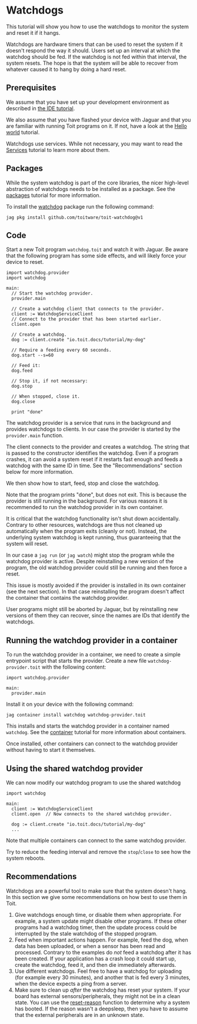# Watchdogs
This tutorial will show you how to use the watchdogs to monitor the system and reset it if it hangs.

Watchdogs are hardware timers that can be used to reset the system if it doesn't respond
the way it should. Users set up an interval at which the watchdog should be fed. If the
watchdog is not fed within that interval, the system resets. The hope is that the system
will be able to recover from whatever caused it to hang by doing a hard reset.

## Prerequisites
We assume that you have set up your development environment as described
in [the IDE tutorial](../../setup/ide).

We also assume that you have flashed your device with Jaguar and that
you are familiar with running Toit programs on it.
If not, have a look at the [Hello world](../../setup/firstprogram) tutorial.

Watchdogs use services. While not necessary, you may want to read the
[Services](../../containers/services) tutorial to learn more about them.

## Packages
While the system watchdog is part of the core libraries, the nicer
high-level abstraction of watchdogs needs to be installed as a package.
See the [packages](../../setup/packages) tutorial for more information.

To install the [watchdog](https://pkg.toit.io/package/github.com%2Ftoitware%2Ftoit-watchdog@v1)
package run the following command:

``` shell
jag pkg install github.com/toitware/toit-watchdog@v1
```

## Code
Start a new Toit program `watchdog.toit` and watch it with Jaguar.
Be aware that the following program has some side effects, and will likely
force your device to reset.

``` toit
import watchdog.provider
import watchdog

main:
  // Start the watchdog provider.
  provider.main

  // Create a watchdog client that connects to the provider.
  client := WatchdogServiceClient
  // Connect to the provider that has been started earlier.
  client.open

  // Create a watchdog.
  dog := client.create "io.toit.docs/tutorial/my-dog"

  // Require a feeding every 60 seconds.
  dog.start --s=60

  // Feed it:
  dog.feed

  // Stop it, if not necessary:
  dog.stop

  // When stopped, close it.
  dog.close

  print "done"
```

The watchdog provider is a service that runs in the background and
provides watchdogs to clients. In our case the provider is started by
the `provider.main` function.

The client connects to the provider and creates a watchdog. The string
that is passed to the constructor identifies the watchdog. Even if
a program crashes, it can avoid a system reset if it restarts fast
enough and feeds a watchdog with the same ID in time. See
the "Recommendations" section below for more information.

We then show how to start, feed, stop and close the watchdog.

Note that the program prints "done", but does not exit. This is because
the provider is still running in the background. For various reasons
it is recommended to run the watchdog provider in its own container.


<Note>

It is critical that the watchdog functionality isn't shut down accidentally.
Contrary to other resources, watchdogs are thus not cleaned up automatically
when the program exits (cleanly or not). Instead, the underlying system
watchdog is kept running, thus guaranteeing that the system will reset.

In our case a `jag run` (or `jag watch`) might stop the program while the
watchdog provider is active. Despite reinstalling a new version of the
program, the old watchdog provider could still be running and then
force a reset.

This issue is mostly avoided if the provider
is installed in its own container (see the next section). In that case
reinstalling the program doesn't affect the container that contains
the watchdog provider.

User programs might still be aborted by Jaguar, but by reinstalling new
versions of them they can recover, since the names are IDs that identify
the watchdogs.

</Note>

## Running the watchdog provider in a container
To run the watchdog provider in a container, we need to create a
simple entrypoint script that starts the provider. Create a new file
`watchdog-provider.toit` with the following content:

``` toit
import watchdog.provider

main:
  provider.main
```

Install it on your device with the following command:

``` shell
jag container install watchdog watchdog-provider.toit
```

This installs and starts the watchdog provider in a container named
`watchdog`. See the [container](../../containers) tutorial for more
information about containers.

Once installed, other containers can connect to the watchdog provider
without having to start it themselves.

## Using the shared watchdog provider
We can now modify our watchdog program to use the shared watchdog

``` toit
import watchdog

main:
  client := WatchdogServiceClient
  client.open  // Now connects to the shared watchdog provider.

  dog := client.create "io.toit.docs/tutorial/my-dog"
  ...
```

Note that multiple containers can connect to the same watchdog provider.

Try to reduce the feeding interval and remove the `stop`/`close` to see how
the system reboots.

## Recommendations
Watchdogs are a powerful tool to make sure that the system doesn't hang. In
this section we give some recommendations on how best to use them in Toit.

1. Give watchdogs enough time, or disable them when appropriate. For example,
  a system update might disable other programs. If these other programs had
  a watchdog timer, then the update process could be interrupted by the
  stale watchdog of the stopped program.
2. Feed when important actions happen. For example, feed the dog, when data
  has been uploaded, or when a sensor has been read and processed.
  Contrary to the examples do *not*
  feed a watchdog after it has been created. If your application has a
  crash loop it could start up, create the watchdog, feed it, and then die
  immediately afterwards.
3. Use different watchdogs. Feel free to have a watchdog for uploading (for
  example every 30 minutes), and another that is fed every 3 minutes, when
  the device expects a ping from a server.
4. Make sure to clean up *after* the watchdog has reset your system. If
  your board has external sensors/peripherals, they might not be in a clean
  state. You can use the
  [reset-reason](https://libs.toit.io/esp32/library-summary#reset-reason(0%2C0%2C0%2C))
  function to determine why a system has booted. If the reason wasn't a
  deepsleep, then you have to assume that the external peripherals are in an unknown
  state.
